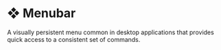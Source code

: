 # ❖ Menubar

A visually persistent menu common in desktop applications that provides quick access to a consistent set of commands.